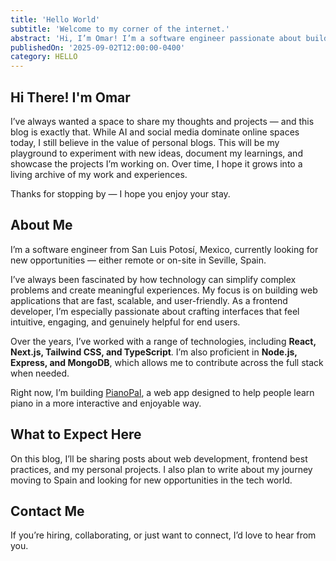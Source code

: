 ```yaml
---
title: 'Hello World'
subtitle: 'Welcome to my corner of the internet.' 
abstract: 'Hi, I’m Omar! I’m a software engineer passionate about building fast, scalable, and user-friendly web applications. This blog is where I share my projects, thoughts, and journey as I look for new opportunities in Spain and beyond.'
publishedOn: '2025-09-02T12:00:00-0400'
category: HELLO
---
```


<ProfileImg />

## Hi There! I'm Omar

I’ve always wanted a space to share my thoughts and projects — and this blog is exactly that. While AI and social media dominate online spaces today, I still believe in the value of personal blogs. This will be my playground to experiment with new ideas, document my learnings, and showcase the projects I’m working on. Over time, I hope it grows into a living archive of my work and experiences.

Thanks for stopping by — I hope you enjoy your stay.


## About Me

I’m a software engineer from San Luis Potosí, Mexico, currently looking for new opportunities — either remote or on-site in Seville, Spain.

I’ve always been fascinated by how technology can simplify complex problems and create meaningful experiences. My focus is on building web applications that are fast, scalable, and user-friendly. As a frontend developer, I’m especially passionate about crafting interfaces that feel intuitive, engaging, and genuinely helpful for end users.

Over the years, I’ve worked with a range of technologies, including **React, Next.js, Tailwind CSS, and TypeScript**. I’m also proficient in **Node.js, Express, and MongoDB**, which allows me to contribute across the full stack when needed.

Right now, I’m building [PianoPal](https://pianopal.io), a web app designed to help people learn piano in a more interactive and enjoyable way.


## What to Expect Here

On this blog, I’ll be sharing posts about web development, frontend best practices, and my personal projects. I also plan to write about my journey moving to Spain and looking for new opportunities in the tech world.


## Contact Me

If you’re hiring, collaborating, or just want to connect, I’d love to hear from you.
